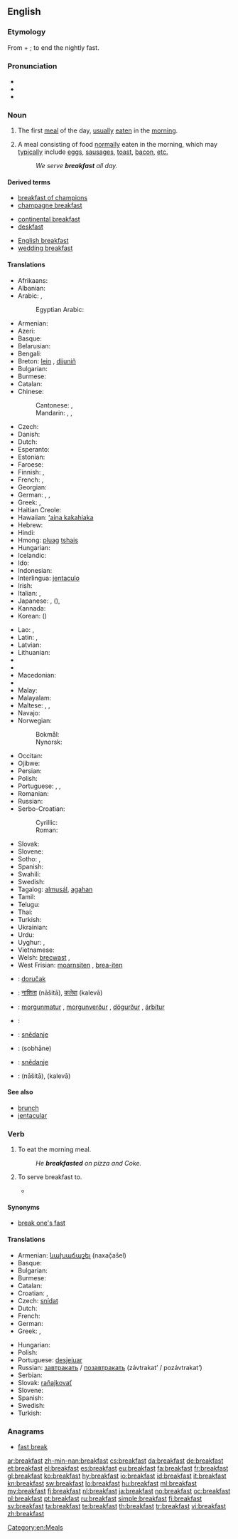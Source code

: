 ==English==

===Etymology===
From {{term|break}} + {{term|fast}}; to end the nightly fast.

===Pronunciation===
* {{IPA|/ˈbɹɛkfəst/}}
* {{audio|en-us-breakfast.ogg|Audio (US)}}
* {{audio|En-uk-breakfast.ogg|Audio (UK)}}

===Noun===
{{en-noun}}

# The first [[meal]] of the day, [[usually]] [[eat]]en in the [[morning]].
# {{by extension}} A meal consisting of food [[normally]] eaten in the morning, which may [[typically]] include [[egg]]s, [[sausage]]s, [[toast]], [[bacon]], [[etc.]]
#: ''We serve '''breakfast''' all day.''

====Derived terms====
{{rel-top3|Terms derived from the noun "breakfast"}}
* [[breakfast of champions]]
* [[champagne breakfast]]
{{rel-mid3}}
* [[continental breakfast]]
* [[deskfast]]
{{rel-mid3}}
* [[English breakfast]]
* [[wedding breakfast]]
{{rel-bottom}}

====Translations====
{{trans-top|first meal of the day}}
* Afrikaans: {{t|af|ontbyt|xs=Afrikaans}}
* Albanian: {{t|sq|mëngjes|m}}
* Arabic: {{t|ar|إفطار|m|tr=ʾifṭār}}, {{t|ar|فطور|m|tr=fuṭūr}}
*: Egyptian Arabic: {{tø|arz|فطار|m|tr=feṭār|sc=Arab}}
* Armenian: {{t-|hy|նախաճաշ|tr=naxač̣aš}}
* Azeri: {{t|az|səhər yeməyi|xs=Azeri}}
* Basque: {{t|eu|gosari|xs=Basque}}
* Belarusian: {{t|be|сняданак|m|tr=snjadának}}
* Bengali: {{t|bn|প্রাতরাশ|tr=pratôrash|sc=Beng}}
* Breton: [[lein]] {{f}}, [[dijuniñ]] {{m}}
* Bulgarian: {{t-|bg|закуска|f|tr=zakúska}}
* Burmese: {{t|my||မနက်စာ|tr=manakcā|sc=Mymr}}
* Catalan: {{t+|ca|esmorzar|m}}
* Chinese:
*: Cantonese: {{yue-tsj|早飯|早饭|zou2 faan6}}, {{yue-yue-j|早餐|zou2 caan1}}
*: Mandarin: {{t|zh|早飯|sc=Hani}}, {{t|zh|早饭|tr=zǎofàn|sc=Hani}}, {{t|zh|早餐|tr=zǎocān|sc=Hani}}
* Czech: {{t+|cs|snídaně|f}}
* Danish: {{t-|da|morgenmad|c}}
* Dutch: {{t+|nl|ontbijt|n}}
* Esperanto: {{t-|eo|matenmanĝo|xs=Esperanto}}
* Estonian: {{t-|et|hommikueine}}
* Faroese: {{t+|fo|morgunmatur}}
* Finnish: {{t+|fi|aamupala}}, {{t+|fi|aamiainen}}
* French: {{t+|fr|petit déjeuner|m}} {{italbrac|France}}, {{t+|fr|déjeuner|m}} {{italbrac|Belgium| Cajun and Canadian French}}
* Georgian: {{t-|ka|საუზმესაუზმე|tr=sauzmesauzme|sc=Geor|xs=Georgian}}
* German: {{t+|de|Frühstück|n}}, {{t|de|Zmorge|f}} {{qualifier|Swiss German}}, {{qualifier|Swiss German}} {{t|de|Morgenessen|n}}
* Greek: {{t+|el|πρωινό|n|tr=proinó}}, {{t+|el|πρόγευμα|n|tr=prógevma}}
* Haitian Creole: {{tø|ht|dejene|xs=Haitian Creole}}
* Hawaiian: [[ʻaina kakahiaka]]
* Hebrew: {{t|he|ארוחת־בוקר|f|tr=arukhat-boqer|sc=Hebr}}
* Hindi: {{t|hi|नाश्ता|m|tr=nāśtā|sc=Deva}}
* Hmong: [[pluag]] [[tshais]]
* Hungarian: {{t+|hu|reggeli}}
* Icelandic: {{t+|is|morgunmatur|m}}
* Ido: {{t-|io|fru-dejuneto|xs=Ido}}
* Indonesian: {{t+|id|sarapan|xs=Indonesian}}
* Interlingua: [[jentaculo]]
* Irish: {{t+|ga|bricfeasta|m|xs=Irish}}
* Italian: {{t+|it|colazione|f}}, {{t-|it|prima colazione|f}}
* Japanese: {{t|ja|朝食|tr=ちょうしょく, chōshoku|sc=Jpan}}, {{t|ja|朝御飯|tr=あさごはん, asa-gohan|sc=Jpan}} ({{t|ja|朝ご飯|sc=Jpan}}), {{t|ja|朝飯|tr=あさめし, asameshi|sc=Jpan}}
* Kannada: {{t|kn|ನಾಷ್ಟಾ|tr=nāṣṭā|sc=Knda}}
* Korean: {{t|ko|조반|tr=joban|sc=Kore}} ({{t|ko|朝飯|sc=Kore}})
{{trans-mid}}
* Lao: {{t+|lo|ເຂົ້າເຊົ້າ|tr=khao-sao|sc=Laoo|xs=Lao}}, {{t+|lo|ອາຫານເຊົ້າ|tr='aa-haan-sao|sc=Laoo|xs=Lao}}
* Latin: {{t-|la|prandium|n}}, {{t-|la|ientaculum|n}}
* Latvian: {{t|lv|brokastis|xs=Latvian}}
* Lithuanian: {{t|lt|pusryčiai|m|p|xs=Lithuanian}}
* {{trreq|luy}}
* {{trreq|luo}}
* Macedonian: {{t|mk|појадок|tr=pojadok|sc=Cyrl}}
* {{trreq|mg}}
* Malay: {{t|ms|sarapan}}
* Malayalam: {{t|ml|പ്രഭാത|tr=prabhāta|sc=Mlym}}
* Maltese: {{t|mt|kolazzjon|m|xs=Maltese}}, {{t|mt|brejkfast|xs=Maltese}},  {{t|mt|fatra|f|xs=Maltese}}
* Navajo: {{tø|nv|abínígo daʼadánígíí}}
* Norwegian:
*: Bokmål: {{t+|no|frokost|m}}
*: Nynorsk: {{t-|no|frukost|m}}
* Occitan: {{t+|oc|dejunar|m|xs=Occitan}}
* Ojibwe: {{tø|oj|gigizhebaa-wiisiniwin}}
* Persian: {{t|fa|صبحانه|tr=sobhâne|sc=fa-Arab}}
* Polish: {{t+|pl|śniadanie|n}}
* Portuguese: {{t+|pt|café da manhã|m}}, {{t+|pt|desjejum|f}}, {{t+|pt|pequeno-almoço|m}}
* Romanian: {{t|ro|mic dejun|n}}
* Russian: {{t+|ru|завтрак|m|tr=závtrak}}
* Serbo-Croatian:
*: Cyrillic: {{t|sh|доручак|m|sc=Cyrl}}
*: Roman: {{t|sh|doručak|m}}
* Slovak: {{t-|sk|raňajky|f|p}}
* Slovene: {{t+|sl|zajtrk|m}}
* Sotho: {{t|st|dijo tsa hoseng|xs=Sotho}}, {{t|st|mofihlolo|xs=Sotho}}
* Spanish: {{t+|es|desayuno|m}}
* Swahili: {{t|sw|chakula cha asubuhi|xs=Swahili}}
* Swedish: {{t+|sv|frukost|c}}
* Tagalog: [[almusál]], [[agahan]]
* Tamil: {{t|ta|காலையுண்டி|tr=kālaiyuṇṭi|sc=Taml}}
* Telugu: {{t|te|ప్రాతఃకాల|tr=prātaḥkāla|sc=Telu}}
* Thai: {{t|th|ข้าวเช้า|tr=kâao cháo|sc=Thai}}
* Turkish: {{t+|tr|kahvaltı}}
* Ukrainian: {{t|uk|сніданок|m|tr=snidánok|sc=Cyrl}}
* Urdu: {{t|ur|ناشتا|m|tr=nāśtā|sc=ur-Arab}}
* Uyghur: {{t|ug|ناشتا|tr=nashta|sc=ug-Arab}}, {{t|ug|ناشتا|p|sc=ug-Arab}}
* Vietnamese: {{t-|vi|bữa sáng|xs=Vietnamese}}
* Welsh: [[brecwast]] {{m}}, {{t|cy|borefwyd|m|xs=Welsh}}
* West Frisian: [[moarnsiten]] {{n}}, [[brea-iten]] {{n}}
{{trans-bottom}}

{{checktrans-top}}
* {{ttbc|sh}}: [[doručak]] {{m}}
* {{ttbc|hi}}: [[नाशिता]] (nāšitā), [[कलेवा]] (kalevā)
* {{ttbc|is}}: [[morgunmatur]] {{m}}, [[morgunverður]] {{m}}, [[dögurður]] {{m}}, [[árbítur]] {{m}}
* {{ttbc|ku}}: {{ku-Arab|[[به‌رچای]]}}
{{trans-mid}}
* {{ttbc|dsb}}: [[snědanje]] {{n}}
* {{ttbc|fa}}: {{fa-Arab|[[صبحانه]]}} (sobhāne)
* {{ttbc|hsb}}: [[snědanje]]
* {{ttbc|ur}}: {{ur-Arab|[[ناشتا]]}} (nāšitā), {{ur-Arab|[[کلیوا]]}} (kalevā)
{{trans-bottom}}

====See also====
* [[brunch]]
* [[jentacular]]

===Verb===
{{en-verb}}

# {{intransitive}} To eat the morning meal.
#: ''He '''breakfasted''' on pizza and Coke.''
# {{transitive}} To serve breakfast to.
#* {{quote-book|title=The Lady: A Tale of Ireland‎|page=269|author=Anne McCaffrey|year=1987|passage=By seven-thirty she had '''breakfasted''' them, provided each with a packed lunch and Thermoses of coffee and tea}}

====Synonyms====
* [[break one's fast]]

====Translations====
{{trans-top|to eat the morning meal}}
* Armenian: [[նախաճաշել]] (naxač̣ašel)
* Basque: {{t+|eu|gosaldu|xs=Basque}}
* Bulgarian: {{t-|bg|закусвам}}
* Burmese: {{term|မနက်စာစား|tr=manakcācā:|sc=Mymr}}
* Catalan: {{t+|ca|esmorzar}}
* Croatian: {{t-|hr|doručkovati|alt=dòručkovati}}, {{t|hr|zajutarkovati|alt=zàjutārkovati}}
* Czech: [[snídat]]
* Dutch: {{t+|nl|ontbijten}}
* French: {{t|fr|prendre le petit-déjeuner}}
* German: {{t+|de|frühstücken}}
* Greek: {{t+|el|προγευματίζω|tr=progevmatízo}}, {{t|el|παίρνω πρωινό|tr=paírno proinó}}
{{trans-mid}}
* Hungarian: {{t+|hu|reggelizik}}
* Polish: {{qualifier|archaic}} {{t-|pl|śniadać}}
* Portuguese: [[desjejuar]]
* Russian: [[завтракать]] / [[позавтракать]] (závtrakat’ / pozávtrakat’)
* Serbian: {{t-|sr|doručkovati}}
* Slovak: [[raňajkovať]]
* Slovene: {{t+|sl|zajtrkovati}}
* Spanish: {{t+|es|desayunar}}
* Swedish: {{t|sv|äta}} {{t|sv|frukost}}
* Turkish: {{t+|tr|kahvaltı}}
{{trans-bottom}}

===Anagrams===
* [[fast break#English|fast break]]

[[Category:en:Meals]]

[[ar:breakfast]]
[[zh-min-nan:breakfast]]
[[cs:breakfast]]
[[da:breakfast]]
[[de:breakfast]]
[[et:breakfast]]
[[el:breakfast]]
[[es:breakfast]]
[[eu:breakfast]]
[[fa:breakfast]]
[[fr:breakfast]]
[[gl:breakfast]]
[[ko:breakfast]]
[[hy:breakfast]]
[[io:breakfast]]
[[id:breakfast]]
[[it:breakfast]]
[[kn:breakfast]]
[[sw:breakfast]]
[[lo:breakfast]]
[[hu:breakfast]]
[[ml:breakfast]]
[[my:breakfast]]
[[fj:breakfast]]
[[nl:breakfast]]
[[ja:breakfast]]
[[no:breakfast]]
[[oc:breakfast]]
[[pl:breakfast]]
[[pt:breakfast]]
[[ru:breakfast]]
[[simple:breakfast]]
[[fi:breakfast]]
[[sv:breakfast]]
[[ta:breakfast]]
[[te:breakfast]]
[[th:breakfast]]
[[tr:breakfast]]
[[vi:breakfast]]
[[zh:breakfast]]